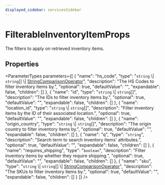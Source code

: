 ```yaml
---
displayed_sidebar: servicesSidebar
---
```



# FilterableInventoryItemProps

The filters to apply on retrieved inventory items.

## Properties

<ParameterTypes parameters={[
  {
    "name": "hs_code",
    "type": "`string` \\| `string`[] \\| [StringComparisonOperator](services.StringComparisonOperator-1.mdx)",
    "description": "The HS Codes to filter inventory items by.",
    "optional": true,
    "defaultValue": "",
    "expandable": false,
    "children": []
  },
  {
    "name": "id",
    "type": "`string` \\| `string`[]",
    "description": "The IDs to filter inventory items by.",
    "optional": true,
    "defaultValue": "",
    "expandable": false,
    "children": []
  },
  {
    "name": "location_id",
    "type": "`string` \\| `string`[]",
    "description": "Filter inventory items by the ID of their associated location.",
    "optional": true,
    "defaultValue": "",
    "expandable": false,
    "children": []
  },
  {
    "name": "origin_country",
    "type": "`string` \\| `string`[]",
    "description": "The origin country to filter inventory items by.",
    "optional": true,
    "defaultValue": "",
    "expandable": false,
    "children": []
  },
  {
    "name": "q",
    "type": "`string`",
    "description": "Search term to search inventory items' attributes.",
    "optional": true,
    "defaultValue": "",
    "expandable": false,
    "children": []
  },
  {
    "name": "requires_shipping",
    "type": "`boolean`",
    "description": "Filter inventory items by whether they require shipping.",
    "optional": true,
    "defaultValue": "",
    "expandable": false,
    "children": []
  },
  {
    "name": "sku",
    "type": "`string` \\| `string`[] \\| [StringComparisonOperator](services.StringComparisonOperator-1.mdx)",
    "description": "The SKUs to filter inventory items by.",
    "optional": true,
    "defaultValue": "",
    "expandable": false,
    "children": []
  }
]} />
